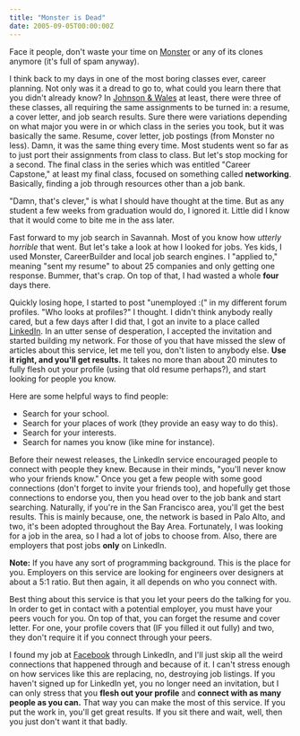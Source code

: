 ```yaml
---
title: "Monster is Dead"
date: 2005-09-05T00:00:00Z
---
```


Face it people, don't waste your time on [Monster][1] or any of its clones anymore (it's full of spam anyway).

I think back to my days in one of the most boring classes ever, career planning. Not only was it a dread to go to, what could you learn there that you didn't already know? In [Johnson & Wales][2] at least, there were three of these classes, all requiring the same assignments to be turned in: a resume, a cover letter, and job search results. Sure there were variations depending on what major you were in or which class in the series you took, but it was basically the same. Resume, cover letter, job postings (from Monster no less). Damn, it was the same thing every time. Most students went so far as to just port their assignments from class to class. But let's stop mocking for a second. The final class in the series which was entitled "Career Capstone," at least my final class, focused on something called **networking**. Basically, finding a job through resources other than a job bank.

"Damn, that's clever," is what I should have thought at the time. But as any student a few weeks from graduation would do, I ignored it. Little did I know that it would come to bite me in the ass later.

Fast forward to my job search in Savannah. Most of you know how _utterly horrible_ that went. But let's take a look at how I looked for jobs. Yes kids, I used Monster, CareerBuilder and local job search engines. I "applied to," meaning "sent my resume" to about 25 companies and only getting one response. Bummer, that's crap. On top of that, I had wasted a whole **four** days there.

Quickly losing hope, I started to post "unemployed :(" in my different forum profiles. "Who looks at profiles?" I thought. I didn't think anybody really cared, but a few days after I did that, I got an invite to a place called [LinkedIn][3]. In an utter sense of desperation, I accepted the invitation and started building my network. For those of you that have missed the slew of articles about this service, let me tell you, don't listen to anybody else. **Use it right, and you'll get results.** It takes no more than about 20 minutes to fully flesh out your profile (using that old resume perhaps?), and start looking for people you know.

Here are some helpful ways to find people:

+ Search for your school.
+ Search for your places of work (they provide an easy way to do this).
+ Search for your interests.
+ Search for names you know (like mine for instance).

Before their newest releases, the LinkedIn service encouraged people to connect with people they knew. Because in their minds, "you'll never know who your friends know." Once you get a few people with some good connections (don't forget to invite your friends too), and hopefully get those connections to endorse you, then you head over to the job bank and start searching. Naturally, if you're in the San Francisco area, you'll get the best results. This is mainly because, one, the network is based in Palo Alto, and two, it's been adopted throughout the Bay Area. Fortunately, I was looking for a job in the area, so I had a lot of jobs to choose from. Also, there are employers that post jobs **only** on LinkedIn.

**Note:** If you have any sort of programming background. This is the place for you. Employers on this service are looking for engineers over designers at about a 5:1 ratio. But then again, it all depends on who you connect with.

Best thing about this service is that you let your peers do the talking for you. In order to get in contact with a potential employer, you must have your peers vouch for you. On top of that, you can forget the resume and cover letter. For one, your profile covers that (IF you filled it out fully) and two, they don't require it if you connect through your peers.

I found my job at [Facebook][4] through LinkedIn, and I'll just skip all the weird connections that happened through and because of it. I can't stress enough on how services like this are replacing, no, destroying job listings. If you haven't signed up for LinkedIn yet, you no longer need an invitation, but I can only stress that you **flesh out your profile** and **connect with as many people as you can.** That way you can make the most of this service. If you put the work in, you'll get great results. If you sit there and wait, well, then you just don't want it that badly.

[1]: http://www.monster.com/
[2]: http://www.jwu.edu/prov/
[3]: http://www.linkedin.com/
[4]: http://www.facebook.com/
